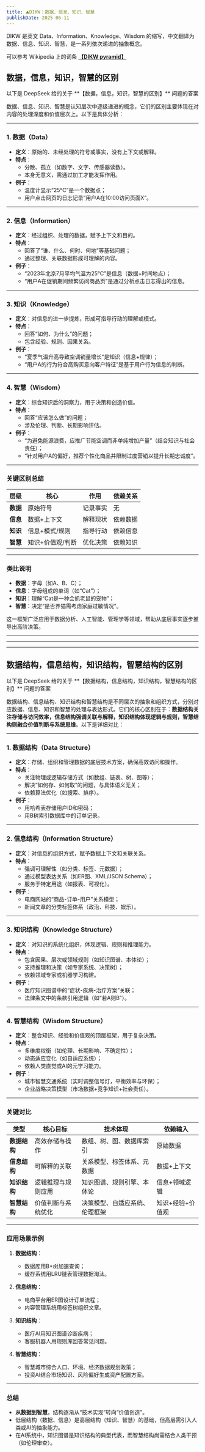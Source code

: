 ```yaml
---
title: ⛰️DIKW：数据、信息、知识、智慧
publishDate: 2025-06-11
---
```



DIKW 是英文 Data、Information、Knowledge、Wisdom 的缩写，中文翻译为数据、信息、知识、智慧，是一系列依次递进的抽象概念。

可以参考 Wikipedia 上的词条 [**【DIKW pyramid】**](https://en.wikipedia.org/wiki/DIKW_pyramid)

## 数据，信息，知识，智慧的区别

<Aside title="AI 注意">以下是 DeepSeek 给的关于 **【数据，信息，知识，智慧的区别】** 问题的答案</Aside>

数据、信息、知识、智慧是认知层次中逐级递进的概念，它们的区别主要体现在对内容的处理深度和价值层次上。以下是具体分析：

---

### **1. 数据（Data）**
- **定义**：原始的、未经处理的符号或事实，没有上下文或解释。
- **特点**：
  - 分散、孤立（如数字、文字、传感器读数）。
  - 本身无意义，需通过加工才能发挥作用。
- **例子**：
  - 温度计显示“25℃”是一个数据点；
  - 用户点击网页的日志记录“用户A在10:00访问页面X”。

---

### **2. 信息（Information）**
- **定义**：经过组织、处理的数据，赋予上下文和目的。
- **特点**：
  - 回答了“谁、什么、何时、何地”等基础问题；
  - 通过整理、关联数据形成可理解的内容。
- **例子**：
  - “2023年北京7月平均气温为25℃”是信息（数据+时间地点）；
  - “用户A在促销期间频繁访问商品页”是通过分析点击日志得出的信息。

---

### **3. 知识（Knowledge）**
- **定义**：对信息的进一步提炼，形成可指导行动的理解或模式。
- **特点**：
  - 回答“如何、为什么”的问题；
  - 包含经验、规则、因果关系。
- **例子**：
  - “夏季气温升高导致空调销量增长”是知识（信息+规律）；
  - “用户A的行为符合高购买意向客户特征”是基于用户行为信息的判断。

---

### **4. 智慧（Wisdom）**
- **定义**：综合知识后的洞察力，用于决策和创造价值。
- **特点**：
  - 回答“应该怎么做”的问题；
  - 涉及伦理、判断、长期影响评估。
- **例子**：
  - “为避免能源浪费，应推广节能空调而非单纯增加产量”（结合知识与社会责任）；
  - “针对用户A的偏好，推荐个性化商品并限制过度营销以提升长期忠诚度”。

---

### **关键区别总结**
| 层级      | 核心                     | 作用                           | 依赖关系               |
|-----------|--------------------------|--------------------------------|-----------------------|
| **数据**  | 原始符号                 | 记录事实                       | 无                    |
| **信息**  | 数据+上下文              | 解释现状                       | 依赖数据              |
| **知识**  | 信息+模式/规则           | 指导行动                       | 依赖信息              |
| **智慧**  | 知识+价值观/判断         | 优化决策                       | 依赖知识              |

---

### **类比说明**
- **数据**：字母（如A、B、C）；
- **信息**：字母组成的单词（如“Cat”）；
- **知识**：理解“Cat是一种会抓老鼠的宠物”；
- **智慧**：决定“是否养猫需考虑家庭过敏情况”。

这一框架广泛应用于数据分析、人工智能、管理学等领域，帮助从底层事实逐步推导出高阶决策。

---
---
---

## 数据结构，信息结构，知识结构，智慧结构的区别

<Aside title="AI 注意">以下是 DeepSeek 给的关于 **【数据结构，信息结构，知识结构，智慧结构的区别】** 问题的答案</Aside>

数据结构、信息结构、知识结构和智慧结构是不同层次的抽象和组织方式，分别对应数据、信息、知识和智慧的处理与表达形式。它们的核心区别在于：**数据结构关注存储与访问效率，信息结构强调关联与解释，知识结构体现逻辑与规则，智慧结构则融合价值判断与系统思维**。以下是详细对比：

---

### **1. 数据结构（Data Structure）**
- **定义**：存储、组织和管理数据的底层技术方案，确保高效访问和操作。
- **特点**：
  - 关注物理或逻辑存储方式（如数组、链表、树、图等）；
  - 解决“如何存、如何取”的问题，与具体语义无关；
  - 依赖算法优化（如搜索、排序）。
- **例子**：
  - 用哈希表存储用户ID和密码；
  - 用B树索引数据库中的订单记录。

---

### **2. 信息结构（Information Structure）**
- **定义**：对信息的组织方式，赋予数据上下文和关联关系。
- **特点**：
  - 强调可理解性（如分类、标签、元数据）；
  - 通过模型表达关系（如ER图、XML/JSON Schema）；
  - 服务于特定用途（如报表、可视化）。
- **例子**：
  - 电商网站的“商品-订单-用户”关系模型；
  - 新闻文章的分类标签体系（政治、科技、娱乐）。

---

### **3. 知识结构（Knowledge Structure）**
- **定义**：对知识的系统化组织，体现逻辑、规则和推理能力。
- **特点**：
  - 包含因果、层次或领域规则（如知识图谱、本体论）；
  - 支持推理和决策（如专家系统、决策树）；
  - 依赖领域专家或机器学习构建。
- **例子**：
  - 医疗知识图谱中的“症状-疾病-治疗方案”关联；
  - 法律条文中的条款引用逻辑（如“若A则B”）。

---

### **4. 智慧结构（Wisdom Structure）**
- **定义**：整合知识、经验和价值观的顶层框架，用于复杂决策。
- **特点**：
  - 多维度权衡（如伦理、长期影响、不确定性）；
  - 动态适应变化（如自适应系统）；
  - 依赖人类直觉或AI的元学习能力。
- **例子**：
  - 城市智慧交通系统（实时调整信号灯，平衡效率与环保）；
  - 企业战略决策模型（市场数据+竞争知识+社会责任）。

---

### **关键对比**
| **类型**       | **核心目标**               | **技术体现**                  | **依赖输入**           |
|----------------|----------------------------|-----------------------------|-----------------------|
| **数据结构**   | 高效存储与操作             | 数组、树、图、数据库索引      | 原始数据              |
| **信息结构**   | 可解释的关联               | 关系模型、标签体系、元数据    | 数据+上下文           |
| **知识结构**   | 逻辑推理与规则应用         | 知识图谱、规则引擎、本体论    | 信息+领域逻辑         |
| **智慧结构**   | 价值判断与系统优化         | 决策模型、自适应系统、伦理框架 | 知识+经验+价值观      |

---

### **应用场景示例**
1. **数据结构**：
   - 数据库用B+树加速查询；
   - 缓存系统用LRU链表管理数据淘汰。

2. **信息结构**：
   - 电商平台用ER图设计订单流程；
   - 内容管理系统用标签树组织文章。

3. **知识结构**：
   - 医疗AI用知识图谱诊断疾病；
   - 客服机器人用规则库回答常见问题。

4. **智慧结构**：
   - 智慧城市综合人口、环境、经济数据规划政策；
   - 投资AI结合市场知识、风险偏好生成资产配置方案。

---

### **总结**
- **从数据到智慧**，结构逐渐从“技术实现”转向“价值创造”。
- 低层结构（数据、信息）是高层结构（知识、智慧）的基础，但高层需引入人类或AI的抽象能力。
- 在AI系统中，知识图谱是知识结构的典型代表，而智慧结构尚需结合人类干预（如伦理审查）。
